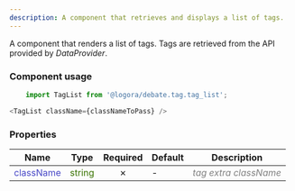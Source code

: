 ```yaml
---
description: A component that retrieves and displays a list of tags.
---
```



A component that renders a list of tags. Tags are retrieved from the API provided by _DataProvider_.

### Component usage
```js
    import TagList from '@logora/debate.tag.tag_list';
```
```js
<TagList className={classNameToPass} />
```

### Properties
| **Name**      | **Type** | **Required** | **Default** | **Description** |
| ----------- | ----------- | :-----------: | ----------- | ----------- |
| <font color='#4646c6'>className</font> | <font color="#397300">string</font> | &cross; | - | <font color="grey">*tag extra className*</font> |